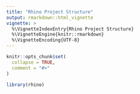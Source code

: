 ```yaml
---
title: "Rhino Project Structure"
output: rmarkdown::html_vignette
vignette: >
  %\VignetteIndexEntry{Rhino Project Structure}
  %\VignetteEngine{knitr::rmarkdown}
  %\VignetteEncoding{UTF-8}
---
```


```r
knitr::opts_chunk$set(
  collapse = TRUE,
  comment = "#>"
)
```

```r
library(rhino)
```
